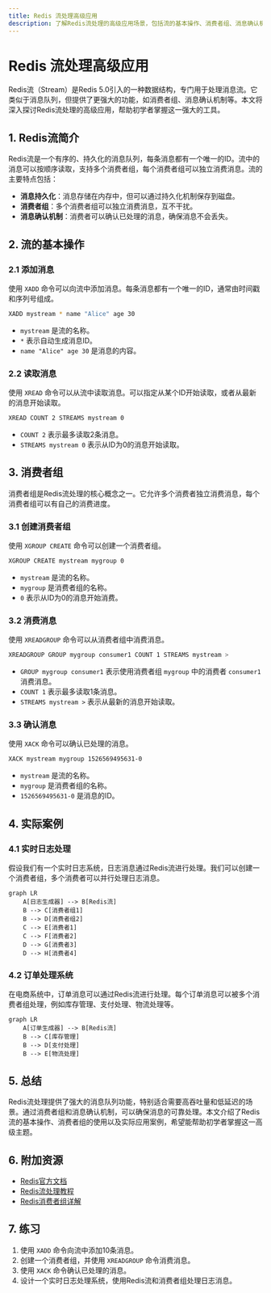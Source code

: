```yaml
---
title: Redis 流处理高级应用
description: 了解Redis流处理的高级应用场景，包括流的基本操作、消费者组、消息确认机制以及实际案例。
---
```


# Redis 流处理高级应用

Redis流（Stream）是Redis 5.0引入的一种数据结构，专门用于处理消息流。它类似于消息队列，但提供了更强大的功能，如消费者组、消息确认机制等。本文将深入探讨Redis流处理的高级应用，帮助初学者掌握这一强大的工具。

## 1. Redis流简介

Redis流是一个有序的、持久化的消息队列，每条消息都有一个唯一的ID。流中的消息可以按顺序读取，支持多个消费者组，每个消费者组可以独立消费消息。流的主要特点包括：

- **消息持久化**：消息存储在内存中，但可以通过持久化机制保存到磁盘。
- **消费者组**：多个消费者组可以独立消费消息，互不干扰。
- **消息确认机制**：消费者可以确认已处理的消息，确保消息不会丢失。

## 2. 流的基本操作

### 2.1 添加消息

使用 `XADD` 命令可以向流中添加消息。每条消息都有一个唯一的ID，通常由时间戳和序列号组成。

```bash
XADD mystream * name "Alice" age 30
```

- `mystream` 是流的名称。
- `*` 表示自动生成消息ID。
- `name "Alice" age 30` 是消息的内容。

### 2.2 读取消息

使用 `XREAD` 命令可以从流中读取消息。可以指定从某个ID开始读取，或者从最新的消息开始读取。

```bash
XREAD COUNT 2 STREAMS mystream 0
```

- `COUNT 2` 表示最多读取2条消息。
- `STREAMS mystream 0` 表示从ID为0的消息开始读取。

## 3. 消费者组

消费者组是Redis流处理的核心概念之一。它允许多个消费者独立消费消息，每个消费者组可以有自己的消费进度。

### 3.1 创建消费者组

使用 `XGROUP CREATE` 命令可以创建一个消费者组。

```bash
XGROUP CREATE mystream mygroup 0
```

- `mystream` 是流的名称。
- `mygroup` 是消费者组的名称。
- `0` 表示从ID为0的消息开始消费。

### 3.2 消费消息

使用 `XREADGROUP` 命令可以从消费者组中消费消息。

```bash
XREADGROUP GROUP mygroup consumer1 COUNT 1 STREAMS mystream >
```

- `GROUP mygroup consumer1` 表示使用消费者组 `mygroup` 中的消费者 `consumer1` 消费消息。
- `COUNT 1` 表示最多读取1条消息。
- `STREAMS mystream >` 表示从最新的消息开始读取。

### 3.3 确认消息

使用 `XACK` 命令可以确认已处理的消息。

```bash
XACK mystream mygroup 1526569495631-0
```

- `mystream` 是流的名称。
- `mygroup` 是消费者组的名称。
- `1526569495631-0` 是消息的ID。

## 4. 实际案例

### 4.1 实时日志处理

假设我们有一个实时日志系统，日志消息通过Redis流进行处理。我们可以创建一个消费者组，多个消费者可以并行处理日志消息。

```mermaid
graph LR
    A[日志生成器] --> B[Redis流]
    B --> C[消费者组1]
    B --> D[消费者组2]
    C --> E[消费者1]
    C --> F[消费者2]
    D --> G[消费者3]
    D --> H[消费者4]
```

### 4.2 订单处理系统

在电商系统中，订单消息可以通过Redis流进行处理。每个订单消息可以被多个消费者组处理，例如库存管理、支付处理、物流处理等。

```mermaid
graph LR
    A[订单生成器] --> B[Redis流]
    B --> C[库存管理]
    B --> D[支付处理]
    B --> E[物流处理]
```

## 5. 总结

Redis流处理提供了强大的消息队列功能，特别适合需要高吞吐量和低延迟的场景。通过消费者组和消息确认机制，可以确保消息的可靠处理。本文介绍了Redis流的基本操作、消费者组的使用以及实际应用案例，希望能帮助初学者掌握这一高级主题。

## 6. 附加资源

- [Redis官方文档](https://redis.io/docs/)
- [Redis流处理教程](https://redis.io/topics/streams-intro)
- [Redis消费者组详解](https://redis.io/topics/streams-consumer-groups)

## 7. 练习

1. 使用 `XADD` 命令向流中添加10条消息。
2. 创建一个消费者组，并使用 `XREADGROUP` 命令消费消息。
3. 使用 `XACK` 命令确认已处理的消息。
4. 设计一个实时日志处理系统，使用Redis流和消费者组处理日志消息。
